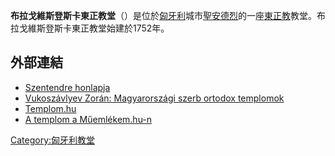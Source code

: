 '''布拉戈維斯登斯卡東正教堂'''（{{lang-hu|Blagovesztenszka görögkeleti templom}}）是位於[[匈牙利|匈牙利]]城市[[聖安德烈_(匈牙利)|聖安德烈]]的一座[[東正教|東正教]]教堂。布拉戈維斯登斯卡東正教堂始建於1752年。

==外部連結==
*[https://web.archive.org/web/20080331191155/http://www.szentendre.hu/index.php?akt_menu=961 Szentendre honlapja]
*[https://web.archive.org/web/20110418121735/http://www.liturgia.hu/cikk/cikk44.htm Vukoszávlyev Zorán: Magyarországi szerb ortodox templomok]
*[https://web.archive.org/web/20120514035042/http://www.templom.hu/phpwcms/index.php?id=14,60,0,0,1,0 Templom.hu]
*[http://www.muemlekem.hu/muemlek?id=7351 A templom a Műemlékem.hu-n] {{Wayback|url=http://www.muemlekem.hu/muemlek?id=7351 |date=20170822010313 }}
[[Category:匈牙利教堂|Category:匈牙利教堂]]
